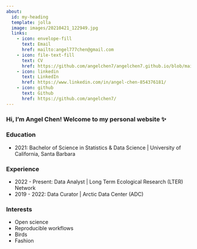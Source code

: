 ```yaml
---
about:
  id: my-heading
  template: jolla
  image: images/20210421_122949.jpg
  links:
    - icon: envelope-fill
      text: Email
      href: mailto:angel777chen@gmail.com
    - icon: file-text-fill
      text: CV
      href: https://github.com/angelchen7/angelchen7.github.io/blob/main/files/AngelChen_CV_Jan2024.pdf
    - icon: linkedin
      text: LinkedIn
      href: https://www.linkedin.com/in/angel-chen-854376181/
    - icon: github
      text: Github
      href: https://github.com/angelchen7/
---
```

:::{#my-heading}

### Hi, I'm Angel Chen! Welcome to my personal website ✨
:::

### Education

- 2021: Bachelor of Science in Statistics & Data Science | University of California, Santa Barbara

### Experience

- 2022 - Present: Data Analyst | Long Term Ecological Research (LTER) Network
- 2019 - 2022: Data Curator | Arctic Data Center (ADC)

### Interests

- Open science
- Reproducible workflows
- Birds
- Fashion
